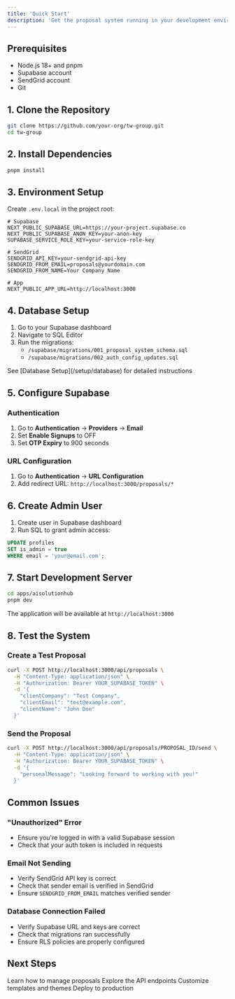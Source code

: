 ```yaml
---
title: 'Quick Start'
description: 'Get the proposal system running in your development environment'
---
```


## Prerequisites

- Node.js 18+ and pnpm
- Supabase account
- SendGrid account
- Git

## 1. Clone the Repository

```bash
git clone https://github.com/your-org/tw-group.git
cd tw-group
```

## 2. Install Dependencies

```bash
pnpm install
```

## 3. Environment Setup

Create `.env.local` in the project root:

```env
# Supabase
NEXT_PUBLIC_SUPABASE_URL=https://your-project.supabase.co
NEXT_PUBLIC_SUPABASE_ANON_KEY=your-anon-key
SUPABASE_SERVICE_ROLE_KEY=your-service-role-key

# SendGrid
SENDGRID_API_KEY=your-sendgrid-api-key
SENDGRID_FROM_EMAIL=proposals@yourdomain.com
SENDGRID_FROM_NAME=Your Company Name

# App
NEXT_PUBLIC_APP_URL=http://localhost:3000
```

## 4. Database Setup

1. Go to your Supabase dashboard
2. Navigate to SQL Editor
3. Run the migrations:
   - `/supabase/migrations/001_proposal_system_schema.sql`
   - `/supabase/migrations/002_auth_config_updates.sql`

<Info>
See [Database Setup](/setup/database) for detailed instructions
</Info>

## 5. Configure Supabase

### Authentication
1. Go to **Authentication** → **Providers** → **Email**
2. Set **Enable Signups** to OFF
3. Set **OTP Expiry** to 900 seconds

### URL Configuration
1. Go to **Authentication** → **URL Configuration**
2. Add redirect URL: `http://localhost:3000/proposals/*`

## 6. Create Admin User

1. Create user in Supabase dashboard
2. Run SQL to grant admin access:
```sql
UPDATE profiles 
SET is_admin = true 
WHERE email = 'your@email.com';
```

## 7. Start Development Server

```bash
cd apps/aisolutionhub
pnpm dev
```

The application will be available at `http://localhost:3000`

## 8. Test the System

### Create a Test Proposal

```bash
curl -X POST http://localhost:3000/api/proposals \
  -H "Content-Type: application/json" \
  -H "Authorization: Bearer YOUR_SUPABASE_TOKEN" \
  -d '{
    "clientCompany": "Test Company",
    "clientEmail": "test@example.com",
    "clientName": "John Doe"
  }'
```

### Send the Proposal

```bash
curl -X POST http://localhost:3000/api/proposals/PROPOSAL_ID/send \
  -H "Content-Type: application/json" \
  -H "Authorization: Bearer YOUR_SUPABASE_TOKEN" \
  -d '{
    "personalMessage": "Looking forward to working with you!"
  }'
```

## Common Issues

### "Unauthorized" Error
- Ensure you're logged in with a valid Supabase session
- Check that your auth token is included in requests

### Email Not Sending
- Verify SendGrid API key is correct
- Check that sender email is verified in SendGrid
- Ensure `SENDGRID_FROM_EMAIL` matches verified sender

### Database Connection Failed
- Verify Supabase URL and keys are correct
- Check that migrations ran successfully
- Ensure RLS policies are properly configured

## Next Steps

<CardGroup cols={2}>
  <Card
    title="Admin Dashboard"
    icon="gauge"
    href="/proposals/admin-guide"
  >
    Learn how to manage proposals
  </Card>
  <Card
    title="API Reference"
    icon="code"
    href="/api-reference/proposals/list"
  >
    Explore the API endpoints
  </Card>
  <Card
    title="Customization"
    icon="paintbrush"
    href="/proposals/customization"
  >
    Customize templates and themes
  </Card>
  <Card
    title="Deployment"
    icon="rocket"
    href="/deployment/vercel"
  >
    Deploy to production
  </Card>
</CardGroup>